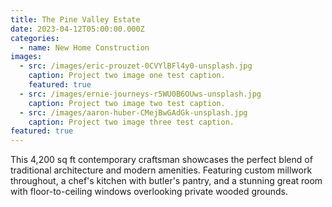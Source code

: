 ```yaml
---
title: The Pine Valley Estate
date: 2023-04-12T05:00:00.000Z
categories:
  - name: New Home Construction
images:
  - src: /images/eric-prouzet-0CVYlBFl4y0-unsplash.jpg
    caption: Project two image one test caption.
    featured: true
  - src: /images/ernie-journeys-r5WU0B6OUws-unsplash.jpg
    caption: Project two image two test caption.
  - src: /images/aaron-huber-CMejBwGAdGk-unsplash.jpg
    caption: Project two image three test caption.
featured: true
---
```


This 4,200 sq ft contemporary craftsman showcases the perfect blend of traditional architecture and modern amenities. Featuring custom millwork throughout, a chef's kitchen with butler's pantry, and a stunning great room with floor-to-ceiling windows overlooking private wooded grounds.
